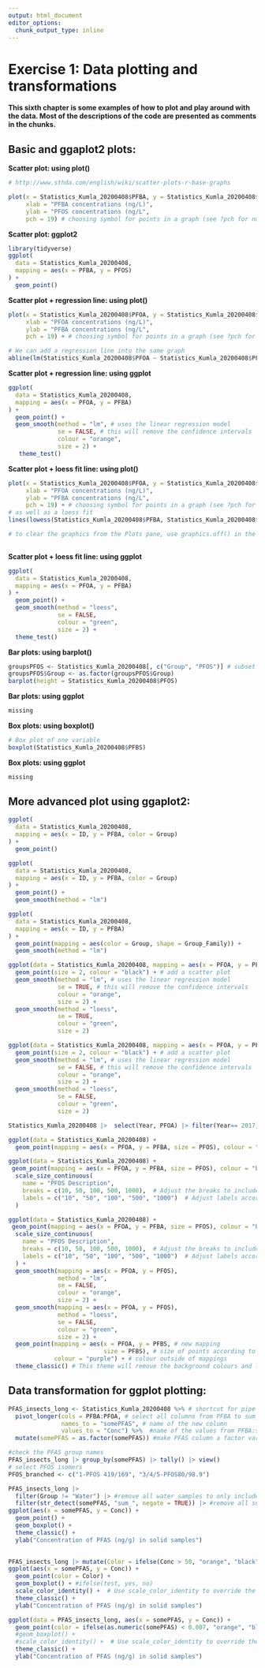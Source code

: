 ```yaml
---
output: html_document
editor_options: 
  chunk_output_type: inline
---
```


# Exercise 1: Data plotting and transformations

**This sixth chapter is some examples of how to plot and play around with the data. Most of the descriptions of the code are presented as comments in the chunks.**

## Basic and ggaplot2 plots:

**Scatter plot: using plot()**

```r

# http://www.sthda.com/english/wiki/scatter-plots-r-base-graphs

plot(x = Statistics_Kumla_20200408$PFBA, y = Statistics_Kumla_20200408$PFOS, main = "PFBA vs PFOS concentrations",
     xlab = "PFBA concentrations (ng/L)",
     ylab = "PFOS concentrations (ng/L",
     pch = 19) # choosing symbol for points in a graph (see ?pch for number/symbol) 

```

**Scatter plot: ggplot2**

```r
library(tidyverse)
ggplot(
  data = Statistics_Kumla_20200408,
  mapping = aes(x = PFBA, y = PFOS)
) +
  geom_point()

```

**Scatter plot + regression line: using plot()**

```r
plot(x = Statistics_Kumla_20200408$PFOA, y = Statistics_Kumla_20200408$PFBA, main = "PFBA vs PFOS concentrations",
     xlab = "PFOA concentrations (ng/L)",
     ylab = "PFBA concentrations (ng/L",
     pch = 19) + # choosing symbol for points in a graph (see ?pch for number/symbol)

# We can add a regression line into the same graph
abline(lm(Statistics_Kumla_20200408$PFOA ~ Statistics_Kumla_20200408$PFBA, data = Statistics_Kumla_20200408), col = "orange", lwd = 3) # lwd is the line width

```

**Scatter plot + regression line: using ggplot**

```r
ggplot(
  data = Statistics_Kumla_20200408,
  mapping = aes(x = PFOA, y = PFBA)
) +
  geom_point() +
  geom_smooth(method = "lm", # uses the linear regression model
              se = FALSE, # this will remove the confidence intervals
              colour = "orange",
              size = 2) +
   theme_test()
```

**Scatter plot + loess fit line: using plot()**

```r
plot(x = Statistics_Kumla_20200408$PFOA, y = Statistics_Kumla_20200408$PFBA, main = "PFBA vs PFOS concentrations",
     xlab = "PFOA concentrations (ng/L)",
     ylab = "PFBA concentrations (ng/L",
     pch = 19) + # choosing symbol for points in a graph (see ?pch for number/symbol)
# as well as a loess fit
lines(lowess(Statistics_Kumla_20200408$PFBA, Statistics_Kumla_20200408$PFOA), col = "green", lwd = 3)

# to clear the graphics from the Plots pane, use graphics.off() in the script or dev.off() in the console
 
```

**Scatter plot + loess fit line: using ggplot**

```r
ggplot(
  data = Statistics_Kumla_20200408,
  mapping = aes(x = PFOA, y = PFBA)
) +
  geom_point() +
  geom_smooth(method = "loess",
              se = FALSE,
              colour = "green",
              size = 2) +
  theme_test()
```


**Bar plots: using barplot()**

```r
groupsPFOS <- Statistics_Kumla_20200408[, c("Group", "PFOS")] # subset two variables from the dataframe
groupsPFOS$Group <- as.factor(groupsPFOS$Group)
barplot(height = Statistics_Kumla_20200408$PFOS)

```

**Bar plots: using ggplot**
```r
missing
```

**Box plots: using boxplot()**

```r

# Box plot of one variable
boxplot(Statistics_Kumla_20200408$PFBS)


```

**Box plots: using ggplot**

```r
missing
```

## More advanced plot using ggaplot2:

```r
ggplot(
  data = Statistics_Kumla_20200408,
  mapping = aes(x = ID, y = PFBA, color = Group)
) +
  geom_point()
```

```r
ggplot(
  data = Statistics_Kumla_20200408,
  mapping = aes(x = ID, y = PFBA, color = Group)
) +
  geom_point() +
  geom_smooth(method = "lm")
```

```r
ggplot(
  data = Statistics_Kumla_20200408,
  mapping = aes(x = ID, y = PFBA)
) +
  geom_point(mapping = aes(color = Group, shape = Group_Family)) +
  geom_smooth(method = "lm")
```

```r

ggplot(data = Statistics_Kumla_20200408, mapping = aes(x = PFOA, y = PFBA)) +
  geom_point(size = 2, colour = "black") + # add a scatter plot
  geom_smooth(method = "lm", # uses the linear regression model
              se = TRUE, # this will remove the confidence intervals
              colour = "orange",
              size = 2) +
  geom_smooth(method = "loess",
              se = TRUE,
              colour = "green",
              size = 2)
```

```r

ggplot(data = Statistics_Kumla_20200408, mapping = aes(x = PFOA, y = PFOS)) +
  geom_point(size = 2, colour = "black") + # add a scatter plot
  geom_smooth(method = "lm", # uses the linear regression model
              se = FALSE, # this will remove the confidence intervals
              colour = "orange",
              size = 2) +
  geom_smooth(method = "loess",
              se = FALSE,
              colour = "green",
              size = 2)
```

```r
Statistics_Kumla_20200408 |>  select(Year, PFOA) |> filter(Year== 2017)
```

```r
ggplot(data = Statistics_Kumla_20200408) +
  geom_point(mapping = aes(x = PFOA, y = PFBA, size = PFOS), colour = "black") 
```

```r
ggplot(data = Statistics_Kumla_20200408) +
 geom_point(mapping = aes(x = PFOA, y = PFBA, size = PFOS), colour = "black") +  
  scale_size_continuous(
    name = "PFOS Description",
    breaks = c(10, 50, 100, 500, 1000),  # Adjust the breaks to include more values
    labels = c("10", "50", "100", "500", "1000")  # Adjust labels accordingly
  )
```

```r
ggplot(data = Statistics_Kumla_20200408) +
 geom_point(mapping = aes(x = PFOA, y = PFBA, size = PFOS), colour = "black") +
  scale_size_continuous(
    name = "PFOS Description",
    breaks = c(10, 50, 100, 500, 1000),  # Adjust the breaks to include more values
    labels = c("10", "50", "100", "500", "1000")  # Adjust labels accordingly
  ) +
  geom_smooth(mapping = aes(x = PFOA, y = PFOS), 
              method = "lm", 
              se = FALSE, 
              colour = "orange",
              size = 2) +
  geom_smooth(mapping = aes(x = PFOA, y = PFOS), 
              method = "loess",
              se = FALSE,
              colour = "green",
              size = 2) +
  geom_point(mapping = aes(x = PFOA, y = PFBS, # new mapping
                           size = PFBS), # size of points according to PFBS values
             colour = "purple") + # colour outside of mappings 
  theme_classic() # This theme will remove the background colours and lines
```

## Data transformation for ggplot plotting:

```r
PFAS_insects_long <- Statistics_Kumla_20200408 %>% # shortcut for pipe Ctrl + shift + M
  pivot_longer(cols = PFBA:PFOA, # select all columns from PFBA to sum_21PFAS
               names_to = "somePFAS", # name of the new column
               values_to = "Conc") %>%  #name of the values from PFBA:sum_21PFAS
  mutate(somePFAS = as.factor(somePFAS)) #make PFAS column a factor variable
```

```r
#check the PFAS group names
PFAS_insects_long |> group_by(somePFAS) |> tally() |> view() 
# select PFOS isomers
PFOS_branched <- c("1-PFOS 419/169", "3/4/5-PFOS80/98.9")

PFAS_insects_long |>
  filter(Group != "Water") |> #remove all water samples to only include solid samples
  filter(str_detect(somePFAS, "sum_", negate = TRUE)) |> #remove all sum of PFAS using the argument: negate=TRUE 
ggplot(aes(x = somePFAS, y = Conc)) +
  geom_point() +
  geom_boxplot() +
  theme_classic() +
  ylab("Concentration of PFAS (ng/g) in solid samples")
  
```

```r
PFAS_insects_long |> mutate(Color = ifelse(Conc > 50, "orange", "black")) |> 
ggplot(aes(x = somePFAS, y = Conc)) +
  geom_point(color = Color) +
  geom_boxplot() + #ifelse(test, yes, no)
  scale_color_identity() +  # Use scale_color_identity to override the default color mapping
  theme_classic() +
  ylab("Concentration of PFAS (ng/g) in solid samples")

```

```r
ggplot(data = PFAS_insects_long, aes(x = somePFAS, y = Conc)) +
  geom_point(color = ifelse(as.numeric(somePFAS) < 0.007, "orange", "black")) +
  #geom_boxplot() +
  #scale_color_identity() +  # Use scale_color_identity to override the default color mapping
  theme_classic() +
  ylab("Concentration of PFAS (ng/g) in solid samples")
```
